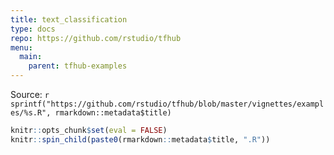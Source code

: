 ```yaml
---
title: text_classification
type: docs
repo: https://github.com/rstudio/tfhub
menu:
  main:
    parent: tfhub-examples
---
```


<div class="source-ref">
<span class="caption">Source: </span>`r sprintf("https://github.com/rstudio/tfhub/blob/master/vignettes/examples/%s.R", rmarkdown::metadata$title)`
</div>

```r
knitr::opts_chunk$set(eval = FALSE)
knitr::spin_child(paste0(rmarkdown::metadata$title, ".R"))
```
